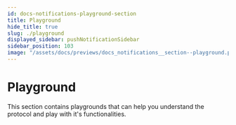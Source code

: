 ```yaml
---
id: docs-notifications-playground-section
title: Playground
hide_title: true
slug: ./playground
displayed_sidebar: pushNotificationSidebar
sidebar_position: 103
image: "/assets/docs/previews/docs_notifications__section--playground.png"
---
```


# Playground

This section contains playgrounds that can help you understand the protocol and play with it's functionalities.

<head>
  <title>Playground Section | Push Notifications | Push Documentation</title>
</head>


<DocCardList />
